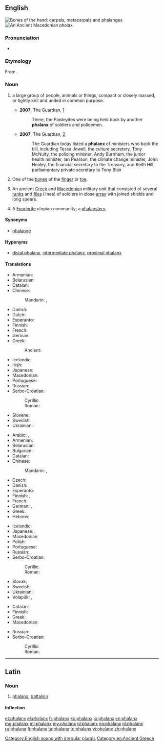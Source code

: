 {{also|Phalanx}}
==English==
{{wikipedia|Phalanx bone}}
{{wikipedia}}
[[File:Scheme_human_hand_bones-en.svg|thumb|Bones of the hand: [[carpal]]s, [[metacarpal]]s and '''phalanges''']]
[[File:Syntagma_phalangis.jpg|thumb|An Ancient Macedonian '''phalax'''.]]

===Pronunciation===
* {{audio|en-us-phalanx.ogg|Audio (US)}}

===Etymology===
From {{etyl|grc|en}} {{term|φάλαγξ|tr=phalanks||battle order, array|lang=grc|sc=polytonic}}.

===Noun===
{{en-noun|es|pl2=phalanges}}

# {{context|plural '''phalanxes'''|lang=en}} a large group of people, animals or things, compact or closely massed, or tightly knit and united in common purpose.
#* '''2007''', The Guardian, [http://www.guardian.co.uk/commentisfree/story/0,,2073710,00.html]
#*: There, the Paisleyites were being held back by another '''phalanx''' of soldiers and policemen.
#* '''2007''', The Guardian, [http://www.guardian.co.uk/freedom/Story/0,,2065311,00.html]
#*: The Guardian today listed a '''phalanx''' of ministers who back the bill, including Tessa Jowell, the culture secretary, Tony McNulty, the policing minister, Andy Burnham, the junior health minister, Ian Pearson, the climate change minister, John Healey, the financial secretary to the Treasury, and Keith Hill, parliamentary private secretary to Tony Blair
# {{context|skeleton|plural '''phalanges'''|lang=en}} One of the [[bone]]s of the [[finger]] or [[toe]].
# {{context|historical|plural '''phalanxes'''|lang=en}} An ancient [[Greek]] and [[Macedonian]] military unit that consisted of several [[rank]]s and [[file]]s (lines) of soldiers in close [[array]] with joined shields and long spears.
# {{context|historical sociology|lang=en}} A [[Fourierite]] utopian community; a [[phalanstery]].

====Synonyms====
* {{sense|anatomy, bone of the finger or toe}} [[phalange]]

====Hyponyms====
* {{sense|bone of the finger}} [[distal phalanx]], [[intermediate phalanx]], [[proximal phalanx]]

====Translations====
{{trans-top|ancient Greek military unit}}
* Armenian: {{t-|hy|փաղանգ|tr=p'aġang|sc=Armn}}
* Belarusian: {{t-|be|фаланга|f|tr=falánha|sc=Cyrl}}
* Catalan: {{t+|ca|falange|f}}
* Chinese:
*: Mandarin: {{t|cmn|方陣|sc=Hani}}, {{t|cmn|方阵|tr=fāngzhèn|sc=Hani}}
* Danish: {{t-|da|falanks|c}}
* Dutch: {{t-|nl|falanx}}
* Esperanto: {{t-|eo|falango}}
* Finnish: {{t+|fi|falangi}}
* French: {{t+|fr|phalange|f}}
* German: {{t+|de|Phalanx|f}}
* Greek: {{t+|el|φάλαγγα|f|tr=fálanga|sc=Grek}}
*: Ancient: {{tø|grc|φάλαγξ|f|sc=polytonic}}
{{trans-mid}}
* Icelandic: {{t+|is|kjúka|f}}
* Irish: {{t-|ga|falang|m}}
* Japanese: {{t-|ja|ファランクス|tr=farankusu|sc=Jpan}}
* Macedonian: {{t-|mk|фаланга|f|tr=falánga|sc=Cyrl}}
* Portuguese: {{t+|pt|falange|f}}
* Russian: {{t+|ru|фаланга|f|tr=falánga|sc=Cyrl}}
* Serbo-Croatian:
*: Cyrillic: {{t-|sh|фаланга|f|sc=Cyrl}}
*: Roman: {{t-|sh|falanga|f}}
* Slovene: {{t-|sl|falanga|f}}
* Swedish: {{t+|sv|falang|c}}
* Ukrainian: {{t-|uk|фаланга|f|tr=falánha|sc=Cyrl}}
{{trans-bottom}}

{{trans-top|finger or toe bone}}
* Arabic: {{t|ar|سلامى|m|tr=sulāmā|sc=Arab}}, {{t|ar|سلامية|f|tr=sulāmīya |sc=Arab}}
* Armenian: {{t-|hy|մատնահատված|tr=matnahatvaç|sc=Armn}}
* Belarusian: {{t-|be|фаланга|f|tr=falánha|sc=Cyrl}}
* Bulgarian: {{t+|bg|фаланга|f|tr=falánga|sc=Cyrl}}
* Catalan: {{t+|ca|falange|f}}
* Chinese:
*: Mandarin: {{t|cmn|指骨|tr=zhǐgǔ|sc=Hani}}, {{qualifier|toe bone}} {{t|cmn|趾骨|tr=zhǐgǔ|sc=Hani}}
* Czech: {{t-|cs|článek prstu|m}}
* Danish: {{t-|da|falanks|c}}
* Esperanto: {{t-|eo|falango}}
* Finnish: {{t-|fi|varpaanluu}} {{qualifier|toe}}, {{t+|fi|sormiluu}} {{qualifier|finger}}
* French: {{t+|fr|phalange|f}}
* German: {{t-|de|Fingerglied|n}}, {{qualifier|toe bone}} {{t-|de|Zehenglied|n}}
* Greek: {{t+|el|φάλαγγα|f|tr=fálanga|sc=Grek}}
* Hebrew: {{t+|he|גליל|m|alt=גָּלִיל|tr=galíl|sc=Hebr}}
{{trans-mid}}
* Icelandic: {{t+|is|kjúka|f}}
* Japanese: {{t-|ja|指骨|tr=しこつ, shikotsu|sc=Jpan}}, {{qualifier|toe bone}} {{t-|ja|趾骨|tr=しこつ, shikotsu|sc=Jpan}}
* Macedonian: {{t-|mk|фаланга|f|tr=falánga|sc=Cyrl}}
* Polish: {{t+|pl|paliczek|m}}
* Portuguese: {{t+|pt|falange|f}}
* Russian: {{t+|ru|фаланга|f|tr=falánga|sc=Cyrl}}, {{t-|ru|сустав пальца|m|tr=sustáv pálʹca|sc=Cyrl}}
* Serbo-Croatian:
*: Cyrillic: {{t-|sh|фаланга|f|sc=Cyrl}}
*: Roman: {{t-|sh|falanga|f}}
* Slovak: {{t-|sk|článok prstu|m}}
* Swedish: {{t+|sv|falang|c}}
* Ukrainian: {{t-|uk|фаланга|f|tr=falánha|sc=Cyrl}}
* Volapük: {{qualifier|finger}} {{t-|vo|doatabomil}}, {{qualifier|toe}} {{t-|vo|teanabomil}}
{{trans-bottom}}

{{trans-top|large group of animals, plants, or people}}
{{trans-mid}}
{{trans-bottom}}

{{trans-top|large group of people}}
* Catalan: {{t+|ca|falange|f}}
* Finnish: {{t+|fi|falangi}}
* Greek: {{t+|el|φάλαγγα|f|tr=fálanga|sc=Grek}}
* Macedonian: {{t-|mk|фаланга|f|tr=falánga|sc=Cyrl}}
{{trans-mid}}
* Russian: {{t+|ru|фаланга|f|tr=falánga|sc=Cyrl}}
* Serbo-Croatian:
*: Cyrillic: {{t-|sh|фаланга|f|sc=Cyrl}}
*: Roman: {{t-|sh|falanga|f}}
{{trans-bottom}}

[[Category:English nouns with irregular plurals]]
[[Category:en:Ancient Greece]]

----

==Latin==

===Noun===
{{la-noun|phalanx|phalangis|phalangis|f|third}}

# [[#English|phalanx]], [[battalion]]

====Inflection====
{{la-decl-3rd|phalanx|phalang}}

[[et:phalanx]]
[[el:phalanx]]
[[fr:phalanx]]
[[ko:phalanx]]
[[io:phalanx]]
[[kn:phalanx]]
[[mg:phalanx]]
[[ml:phalanx]]
[[my:phalanx]]
[[nl:phalanx]]
[[no:phalanx]]
[[pl:phalanx]]
[[ru:phalanx]]
[[fi:phalanx]]
[[ta:phalanx]]
[[te:phalanx]]
[[vi:phalanx]]
[[zh:phalanx]]